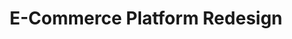 ---
# src/content/portfolio/ecommerce-platform.mdx
title: "E-Commerce Platform Redesign"
description: "Complete redesign of an online shopping platform"
publishDate: 2024-02-01
order: 1
client: "ShopMax Inc."
projectUrl: "https://shopmax.example.com"
technologies: ["Next.js", "Stripe", "PostgreSQL", "Tailwind CSS"]
category: "E-Commerce"
addToMenu:
  - menu: "main-menu"
    title: "Our Projects"
    parent: "about-us"
    order: 1
# featuredImage:
#   src: "/images/portfolio/shopmax.jpg"
#   alt: "ShopMax platform screenshot"
---